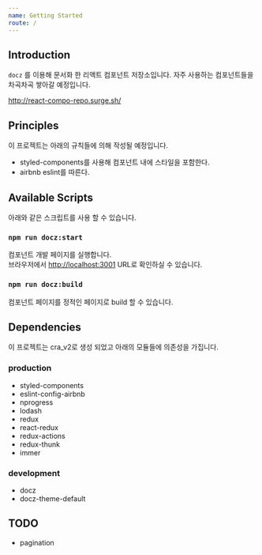 ```yaml
---
name: Getting Started
route: /
---
```


## Introduction

`docz` 를 이용해 문서화 한 리액트 컴포넌트 저장소입니다.
자주 사용하는 컴포넌트들을 차곡차곡 쌓아갈 예정입니다.

http://react-compo-repo.surge.sh/

## Principles

이 프로젝트는 아래의 규칙들에 의해 작성될 예정입니다.

- styled-components를 사용해 컴포넌트 내에 스타일을 포함한다.
- airbnb eslint를 따른다.

## Available Scripts

아래와 같은 스크립트를 사용 할 수 있습니다.

### `npm run docz:start`

컴포넌트 개발 페이지를 실행합니다.<br />
브라우저에서 [http://localhost:3001](http://localhost:3001) URL로 확인하실 수 있습니다.

### `npm run docz:build`

컴포넌트 페이지를 정적인 페이지로 build 할 수 있습니다.

## Dependencies

이 프로젝트는 cra_v2로 생성 되었고 아래의 모듈들에 의존성을 가집니다.

### production

- styled-components
- eslint-config-airbnb
- nprogress
- lodash
- redux
- react-redux
- redux-actions
- redux-thunk
- immer

### development

- docz
- docz-theme-default

## TODO
- pagination